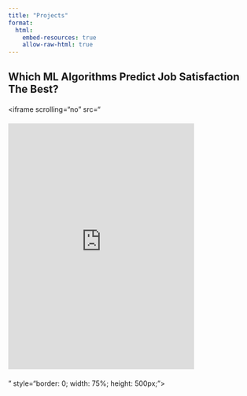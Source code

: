 ```yaml
---
title: "Projects"
format:
  html:
    embed-resources: true
    allow-raw-html: true
---
```


## Which ML Algorithms Predict Job Satisfaction The Best?
<div style="margin: 20px 0;">
  <iframe 
    scrolling="no" 
    src="<div style="margin: 20px 0;">
  <iframe 
    scrolling="no" 
    src="https://Sijan14.github.io/sijan_portfolio/plotly_graph.html"
    style="border: 0; width: 75%; height: 500px;">
  </iframe>
</div>" 
    style="border: 0; width: 75%; height: 500px;">
  </iframe>
</div>







